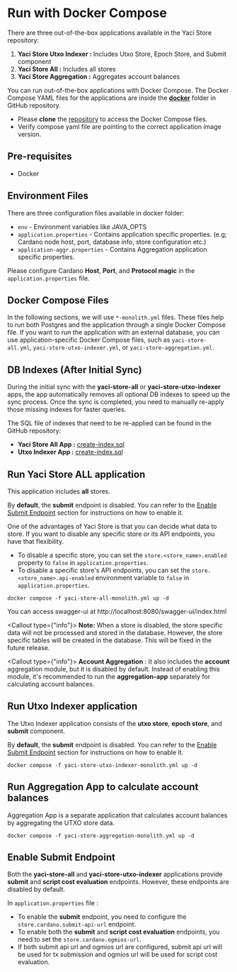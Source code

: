 
# Run with Docker Compose

There are three out-of-the-box applications available in the Yaci Store repository:
1. **Yaci Store Utxo Indexer :** Includes Utxo Store, Epoch Store, and Submit component
2. **Yaci Store All :** Includes all stores
3. **Yaci Store Aggregation :** Aggregates account balances

You can run out-of-the-box applications with Docker Compose. The Docker Compose YAML files for the applications are inside
the [**docker**](https://github.com/bloxbean/yaci-store/tree/main/docker) folder in GitHub repository.

- Please **clone** the [repository](https://github.com/bloxbean/yaci-store) to access the Docker Compose files.
- Verify compose yaml file are pointing to the correct application image version.

## Pre-requisites

- Docker

## Environment Files

There are three configuration files available in docker folder:
- `env` - Environment variables like JAVA_OPTS
- `application.properties` - Contains application specific properties. (e.g; Cardano node host, port, database info, store configuration etc.)
- `application-aggr.properties` - Contains Aggregation application specific properties.

Please configure Cardano **Host**, **Port**, and **Protocol magic** in the `application.properties` file.

## Docker Compose Files

In the following sections, we will use `*-monolith.yml` files. These files help to run both Postgres and the application
through a single Docker Compose file. If you want to run the application with an external database, you can use application-specific
Docker Compose files, such as `yaci-store-all.yml`, `yaci-store-utxo-indexer.yml`, or `yaci-store-aggregation.yml`.

## DB Indexes (After Initial Sync)

During the initial sync with the **yaci-store-all** or **yaci-store-utxo-indexer** apps, the app automatically removes all optional DB indexes
to speed up the sync process. Once the sync is completed, you need to manually re-apply those missing indexes for faster queries.

The SQL file of indexes that need to be re-applied can be found in the GitHub repository:
- **Yaci Store All App :** [create-index.sql](https://github.com/bloxbean/yaci-store/blob/main/applications/all/src/main/resources/sql/create-index.sql)
- **Utxo Indexer App :** [create-index.sql](https://github.com/bloxbean/yaci-store/blob/main/applications/utxo-indexer/src/main/resources/sql/create-index.sql)


## Run Yaci Store ALL application

This application includes **all** stores.

By **default**, the **submit** endpoint is disabled. You can refer to the [Enable Submit Endpoint](#enable-submit-endpoint) section for instructions on how to enable it.

One of the advantages of Yaci Store is that you can decide what data to store. If you want to disable any specific store
or its API endpoints, you have that flexibility.

- To disable a specific store, you can set the `store.<store_name>.enabled` property to `false` in `application.properties`.
- To disable a specific store's API endpoints, you can set the `store.<store_name>.api-enabled` environment variable to `false` in `application.properties`.

```shell
docker compose -f yaci-store-all-monolith.yml up -d
```

You can access swagger-ui at http://localhost:8080/swagger-ui/index.html

<Callout type={"info"}>
**Note:**
When a store is disabled, the store specific data will not be processed and stored in the database. However, the store specific tables will be created in the database.
This will be fixed in the future release.
</Callout>

<Callout type={"info"}>
**Account Aggregation** :
It also includes the **account** aggregation module, but it is disabled by default. Instead of enabling this module,
it's recommended to run the **aggregation-app** separately for calculating account balances.
</Callout>

## Run Utxo Indexer application

The Utxo Indexer application consists of the **utxo store**, **epoch store**, and **submit** component.

By **default**, the **submit** endpoint is disabled. You can refer to the [Enable Submit Endpoint](#enable-submit-endpoint)  section for instructions on how to enable it.

```shell
docker compose -f yaci-store-utxo-indexer-monolith.yml up -d
```

## Run Aggregation App to calculate account balances

Aggregation App is a separate application that calculates account balances by aggregating the UTXO store data.

```shell
docker compose -f yaci-store-aggregation-monolith.yml up -d
```

## Enable Submit Endpoint

Both the **yaci-store-all** and **yaci-store-utxo-indexer** applications provide **submit** and **script cost evaluation** endpoints.
However, these endpoints are disabled by default.

In `application.properties` file :

- To enable the **submit** endpoint, you need to configure the `store.cardano.submit-api-url` endpoint.
- To enable both the **submit** and **script cost evaluation** endpoints, you need to set the `store.cardano.ogmios-url`.
- If both submit api url and ogmios url are configured, submit api url will be used for tx submission and ogmios url will be used for script cost evaluation.
